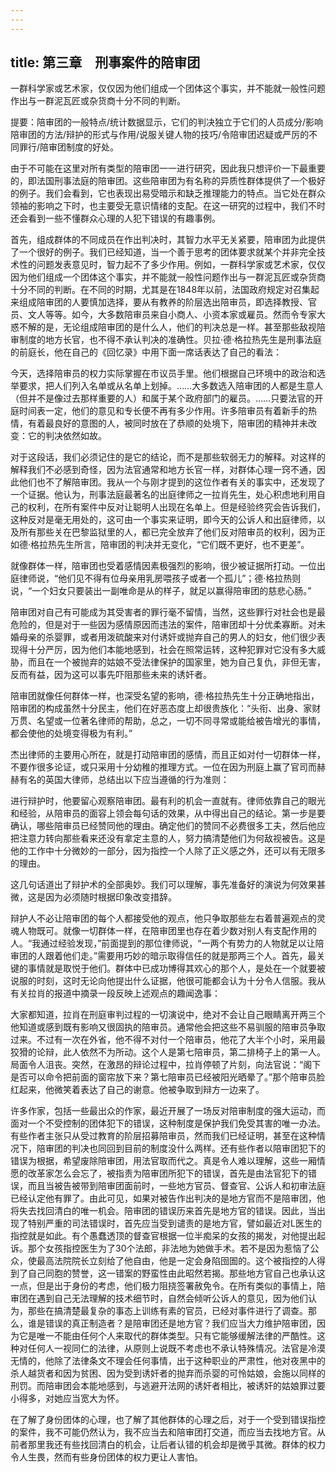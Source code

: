 ```yaml
---
---
---
```

title: 第三章　刑事案件的陪审团
---






一群科学家或艺术家，仅仅因为他们组成一个团体这个事实，并不能就一般性问题作出与一群泥瓦匠或杂货商十分不同的判断。

提要：陪审团的一般特点/统计数据显示，它们的判决独立于它们的人员成分/影响陪审团的方法/辩护的形式与作用/说服关键人物的技巧/令陪审团迟疑或严厉的不同罪行/陪审团制度的好处。

由于不可能在这里对所有类型的陪审团一一进行研究，因此我只想评价一下最重要的，即法国刑事法庭的陪审团。这些陪审团为有名称的异质性群体提供了一个极好的例子。我们会看到，它也表现出易受暗示和缺乏推理能力的特点。当它处在群众领袖的影响之下时，也主要受无意识情绪的支配。在这一研究的过程中，我们不时还会看到一些不懂群众心理的人犯下错误的有趣事例。

首先，组成群体的不同成员在作出判决时，其智力水平无关紧要，陪审团为此提供了一个很好的例子。我们已经知道，当一个善于思考的团体要求就某个并非完全技术性的问题发表意见时，智力起不了多少作用。例如，一群科学家或艺术家，仅仅因为他们组成一个团体这个事实，并不能就一般性问题作出与一群泥瓦匠或杂货商十分不同的判断。在不同的时期，尤其是在1848年以前，法国政府规定对召集起来组成陪审团的人要慎加选择，要从有教养的阶层选出陪审员，即选择教授、官员、文人等等。如今，大多数陪审员来自小商人、小资本家或雇员。然而令专家大惑不解的是，无论组成陪审团的是什么人，他们的判决总是一样。甚至那些敌视陪审制度的地方长官，也不得不承认判决的准确性。贝拉·德·格拉热先生是刑事法庭的前庭长，他在自己的《回忆录》中用下面一席话表达了自己的看法：

今天，选择陪审员的权力实际掌握在市议员手里。他们根据自己环境中的政治和选举要求，把人们列入名单或从名单上划掉。……大多数选入陪审团的人都是生意人（但并不是像过去那样重要的人）和属于某个政府部门的雇员。……只要法官的开庭时间表一定，他们的意见和专长便不再有多少作用。许多陪审员有着新手的热情，有着最良好的意图的人，被同时放在了恭顺的处境下，陪审团的精神并未改变：它的判决依然如故。

对于这段话，我们必须记住的是它的结论，而不是那些软弱无力的解释。对这样的解释我们不必感到奇怪，因为法官通常和地方长官一样，对群体心理一窍不通，因此他们也不了解陪审团。我从一个与刚才提到的这位作者有关的事实中，还发现了一个证据。他认为，刑事法庭最著名的出庭律师之一拉肖先生，处心积虑地利用自己的权利，在所有案件中反对让聪明人出现在名单上。但是经验终究会告诉我们，这种反对是毫无用处的，这可由一个事实来证明，即今天的公诉人和出庭律师，以及所有那些关在巴黎监狱里的人，都已完全放弃了他们反对陪审员的权利，因为正如德·格拉热先生所言，陪审团的判决并无变化，“它们既不更好，也不更差”。

就像群体一样，陪审团也受着感情因素极强烈的影响，很少被证据所打动。一位出庭律师说，“他们见不得有位母亲用乳房喂孩子或者一个孤儿”；德·格拉热则说，“一个妇女只要装出一副唯命是从的样子，就足以赢得陪审团的慈悲心肠。”

陪审团对自己有可能成为其受害者的罪行毫不留情，当然，这些罪行对社会也是最危险的，但是对于一些因为感情原因而违法的案件，陪审团却十分优柔寡断。对未婚母亲的杀婴罪，或者用泼硫酸来对付诱奸或抛弃自己的男人的妇女，他们很少表现得十分严厉，因为他们本能地感到，社会在照常运转，这种犯罪对它没有多大威胁，而且在一个被抛弃的姑娘不受法律保护的国家里，她为自己复仇，非但无害，反而有益，因为这可以事先吓阻那些未来的诱奸者。

陪审团就像任何群体一样，也深受名望的影响，德·格拉热先生十分正确地指出，陪审团的构成虽然十分民主，他们在好恶态度上却很贵族化：“头衔、出身、家财万贯、名望或一位著名律师的帮助，总之，一切不同寻常或能给被告增光的事情，都会使他的处境变得极为有利。”

杰出律师的主要用心所在，就是打动陪审团的感情，而且正如对付一切群体一样，不要作很多论证，或只采用十分幼稚的推理方式。一位在因为刑庭上赢了官司而赫赫有名的英国大律师，总结出以下应当遵循的行为准则：

进行辩护时，他要留心观察陪审团。最有利的机会一直就有。律师依靠自己的眼光和经验，从陪审员的面容上领会每句话的效果，从中得出自己的结论。第一步是要确认，哪些陪审员已经赞同他的理由。确定他们的赞同不必费很多工夫，然后他应把注意力转向那些看来还没有拿定主意的人，努力搞清楚他们为何敌视被告。这是他的工作中十分微妙的一部分，因为指控一个人除了正义感之外，还可以有无限多的理由。

这几句话道出了辩护术的全部奥妙。我们可以理解，事先准备好的演说为何效果甚微，这是因为必须随时根据印象改变措辞。

辩护人不必让陪审团的每个人都接受他的观点，他只争取那些左右着普遍观点的灵魂人物既可。就像一切群体一样，在陪审团里也存在着少数对别人有支配作用的人。“我通过经验发现，”前面提到的那位律师说，“一两个有势力的人物就足以让陪审团的人跟着他们走。”需要用巧妙的暗示取得信任的就是那两三个人。首先，最关键的事情就是取悦于他们。群体中已成功博得其欢心的那个人，是处在一个就要被说服的时刻，这时无论向他提出什么证据，他很可能都会认为十分令人信服。我从有关拉肖的报道中摘录一段反映上述观点的趣闻逸事：

大家都知道，拉肖在刑庭审判过程的一切演说中，绝对不会让自己眼睛离开两三个他知道或感到既有影响又很固执的陪审员。通常他会把这些不易驯服的陪审员争取过来。不过有一次在外省，他不得不对付一个陪审员，他花了大半个小时，采用最狡猾的论辩，此人依然不为所动。这个人是第七陪审员，第二排椅子上的第一人。局面令人沮丧。突然，在激昂的辩论过程中，拉肖停顿了片刻，向法官说：“阁下是否可以命令把前面的窗帘放下来？第七陪审员已经被阳光晒晕了。”那个陪审员脸红起来，他微笑着表达了自己的谢意。他被争取到辩方一边来了。

许多作家，包括一些最出众的作家，最近开展了一场反对陪审制度的强大运动，而面对一个不受控制的团体犯下的错误，这种制度是保护我们免受其害的唯一办法。有些作者主张只从受过教育的阶层招募陪审员，然而我们已经证明，甚至在这种情况下，陪审团的判决也同回到目前的制度没什么两样。还有些作者以陪审团犯下的错误为根据，希望废除陪审团，用法官取而代之。真是令人难以理解，这些一厢情愿的改革家怎么会忘了，被指责为陪审团所犯下的错误，首先是由法官犯下的错误，而且当被告被带到陪审团面前时，一些地方官员、督查官、公诉人和初审法庭已经认定他有罪了。由此可见，如果对被告作出判决的是地方官而不是陪审团，他将失去找回清白的唯一机会。陪审团的错误历来首先是地方官的错误。因此，当出现了特别严重的司法错误时，首先应当受到谴责的是地方官，譬如最近对L医生的指控就是如此。有个愚蠢透顶的督查官根据一位半痴呆的女孩的揭发，对他提出起诉。那个女孩指控医生为了30个法郎，非法地为她做手术。若不是因为惹恼了公众，使最高法院院长立刻给了他自由，他是一定会身陷囹圄的。这个被指控的人得到了自己同胞的赞誉，这一错案的野蛮性由此昭然若揭。那些地方官自己也承认这一点，但是出于身份的考虑，他们极力阻挠签署赦免令。在所有类似的事情上，陪审团在遇到自己无法理解的技术细节时，自然会倾听公诉人的意见，因为他们认为，那些在搞清楚最复杂的事态上训练有素的官员，已经对事件进行了调查。那么，谁是错误的真正制造者？是陪审团还是地方官？我们应当大力维护陪审团，因为它是唯一不能由任何个人来取代的群体类型。只有它能够缓解法律的严酷性。这种对任何人一视同仁的法律，从原则上说既不考虑也不承认特殊情况。法官是冷漠无情的，他除了法律条文不理会任何事情，出于这种职业的严肃性，他对夜黑中的杀人越货者和因为贫困、因为受到诱奸者的抛弃而杀婴的可怜姑娘，会施以同样的刑罚。而陪审团会本能地感到，与逃避开法网的诱奸者相比，被诱奸的姑娘罪过要小得多，对她应当宽大为怀。

在了解了身份团体的心理，也了解了其他群体的心理之后，对于一个受到错误指控的案件，我不可能仍然认为，我不应当去和陪审团打交道，而应当去找地方官。从前者那里我还有些找回清白的机会，让后者认错的机会却是微乎其微。群体的权力令人生畏，然而有些身份团体的权力更让人害怕。